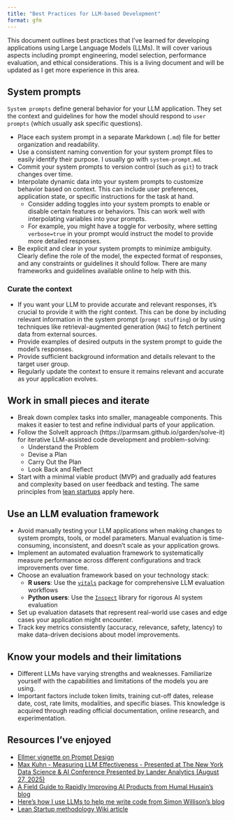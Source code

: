 ```yaml
---
title: "Best Practices for LLM-based Development"
format: gfm
---
```


This document outlines best practices that I've learned for developing applications using Large Language Models (LLMs). It will cover various aspects including prompt engineering, model selection, performance evaluation, and ethical considerations. This is a living document and will be updated as I get more experience in this area.

## System prompts

`System prompts` define general behavior for your LLM application. They set the context and guidelines for how the model should respond to `user prompts` (which usually ask specific questions).

- Place each system prompt in a separate Markdown (`.md`) file for better organization and readability.
- Use a consistent naming convention for your system prompt files to easily identify their purpose. I usually go with `system-prompt.md`.
- Commit your system prompts to version control (such as `git`) to track changes over time.
- Interpolate dynamic data into your system prompts to customize behavior based on context. This can include user preferences, application state, or specific instructions for the task at hand.
    - Consider adding toggles into your system prompts to enable or disable certain features or behaviors. This can work well with interpolating variables into your prompts.
    - For example, you might have a toggle for verbosity, where setting `verbose=true` in your prompt would instruct the model to provide more detailed responses.
- Be explicit and clear in your system prompts to minimize ambiguity. Clearly define the role of the model, the expected format of responses, and any constraints or guidelines it should follow. There are many frameworks and guidelines available online to help with this.

### Curate the context

- If you want your LLM to provide accurate and relevant responses, it's crucial to provide it with the right context. This can be done by including relevant information in the system prompt (`prompt stuffing`) or by using techniques like retrieval-augmented generation (`RAG`) to fetch pertinent data from external sources.
- Provide examples of desired outputs in the system prompt to guide the model's responses.
- Provide sufficient background information and details relevant to the target user group.
- Regularly update the context to ensure it remains relevant and accurate as your application evolves.

## Work in small pieces and iterate

- Break down complex tasks into smaller, manageable components. This makes it easier to test and refine individual parts of your application.
- Follow the SolveIt approach (https://parmsam.github.io/garden/solve-it) for iterative LLM-assisted code development and problem-solving:
    - Understand the Problem
    - Devise a Plan
    - Carry Out the Plan
    - Look Back and Reflect
- Start with a minimal viable product (MVP) and gradually add features and complexity based on user feedback and testing. The same principles from [lean startups](https://en.wikipedia.org/wiki/Lean_startup) apply here.

## Use an LLM evaluation framework

- Avoid manually testing your LLM applications when making changes to system prompts, tools, or model parameters. Manual evaluation is time-consuming, inconsistent, and doesn't scale as your application grows.
- Implement an automated evaluation framework to systematically measure performance across different configurations and track improvements over time.
- Choose an evaluation framework based on your technology stack:
    - **R users**: Use the [`vitals`](https://vitals.tidyverse.org/index.html) package for comprehensive LLM evaluation workflows
    - **Python users**: Use the [`Inspect`](https://inspect.aisi.org.uk/) library for rigorous AI system evaluation
- Set up evaluation datasets that represent real-world use cases and edge cases your application might encounter.
- Track key metrics consistently (accuracy, relevance, safety, latency) to make data-driven decisions about model improvements.

## Know your models and their limitations

- Different LLMs have varying strengths and weaknesses. Familiarize yourself with the capabilities and limitations of the models you are using. 
- Important factors include token limits, training cut-off dates, release date, cost, rate limits, modalities, and specific biases. This knowledge is acquired through reading official documentation, online research, and experimentation.

## Resources I've enjoyed

- [Ellmer vignette on Prompt Design](https://ellmer.tidyverse.org/articles/prompt-design.html)
- [Max Kuhn - Measuring LLM Effectiveness -  Presented at The New York Data Science & AI Conference Presented by Lander Analytics (August 27, 2025)](https://www.youtube.com/embed/TQKbaIR-8J4)
- [A Field Guide to Rapidly Improving AI Products from Humal Husain's blog](https://hamel.dev/blog/posts/field-guide/)
- [Here’s how I use LLMs to help me write code from Simon Willison's blog](https://simonwillison.net/2025/Mar/11/using-llms-for-code/)
- [Lean Startup methodology Wiki article](https://en.wikipedia.org/wiki/Lean_startup)